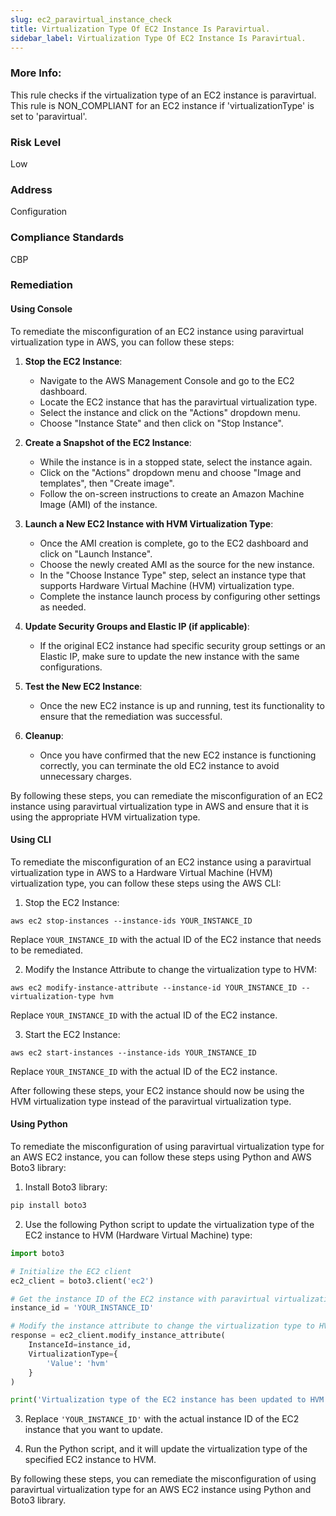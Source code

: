 ```yaml
---
slug: ec2_paravirtual_instance_check
title: Virtualization Type Of EC2 Instance Is Paravirtual. 
sidebar_label: Virtualization Type Of EC2 Instance Is Paravirtual. 
---
```


### More Info:

This rule checks if the virtualization type of an EC2 instance is paravirtual. This rule is NON_COMPLIANT for an EC2 instance if 'virtualizationType' is set to 'paravirtual'.

### Risk Level

Low

### Address

Configuration

### Compliance Standards

CBP

### Remediation

#### Using Console

To remediate the misconfiguration of an EC2 instance using paravirtual virtualization type in AWS, you can follow these steps:

1. **Stop the EC2 Instance**:
   - Navigate to the AWS Management Console and go to the EC2 dashboard.
   - Locate the EC2 instance that has the paravirtual virtualization type.
   - Select the instance and click on the "Actions" dropdown menu.
   - Choose "Instance State" and then click on "Stop Instance".

2. **Create a Snapshot of the EC2 Instance**:
   - While the instance is in a stopped state, select the instance again.
   - Click on the "Actions" dropdown menu and choose "Image and templates", then "Create image".
   - Follow the on-screen instructions to create an Amazon Machine Image (AMI) of the instance.

3. **Launch a New EC2 Instance with HVM Virtualization Type**:
   - Once the AMI creation is complete, go to the EC2 dashboard and click on "Launch Instance".
   - Choose the newly created AMI as the source for the new instance.
   - In the "Choose Instance Type" step, select an instance type that supports Hardware Virtual Machine (HVM) virtualization type.
   - Complete the instance launch process by configuring other settings as needed.

4. **Update Security Groups and Elastic IP (if applicable)**:
   - If the original EC2 instance had specific security group settings or an Elastic IP, make sure to update the new instance with the same configurations.

5. **Test the New EC2 Instance**:
   - Once the new EC2 instance is up and running, test its functionality to ensure that the remediation was successful.
   
6. **Cleanup**:
   - Once you have confirmed that the new EC2 instance is functioning correctly, you can terminate the old EC2 instance to avoid unnecessary charges.

By following these steps, you can remediate the misconfiguration of an EC2 instance using paravirtual virtualization type in AWS and ensure that it is using the appropriate HVM virtualization type.

#### Using CLI

To remediate the misconfiguration of an EC2 instance using a paravirtual virtualization type in AWS to a Hardware Virtual Machine (HVM) virtualization type, you can follow these steps using the AWS CLI:

1. Stop the EC2 Instance:
```
aws ec2 stop-instances --instance-ids YOUR_INSTANCE_ID
```
Replace `YOUR_INSTANCE_ID` with the actual ID of the EC2 instance that needs to be remediated.

2. Modify the Instance Attribute to change the virtualization type to HVM:
```
aws ec2 modify-instance-attribute --instance-id YOUR_INSTANCE_ID --virtualization-type hvm
```
Replace `YOUR_INSTANCE_ID` with the actual ID of the EC2 instance.

3. Start the EC2 Instance:
```
aws ec2 start-instances --instance-ids YOUR_INSTANCE_ID
```
Replace `YOUR_INSTANCE_ID` with the actual ID of the EC2 instance.

After following these steps, your EC2 instance should now be using the HVM virtualization type instead of the paravirtual virtualization type.

#### Using Python

To remediate the misconfiguration of using paravirtual virtualization type for an AWS EC2 instance, you can follow these steps using Python and AWS Boto3 library:

1. Install Boto3 library:
```bash
pip install boto3
```

2. Use the following Python script to update the virtualization type of the EC2 instance to HVM (Hardware Virtual Machine) type:
```python
import boto3

# Initialize the EC2 client
ec2_client = boto3.client('ec2')

# Get the instance ID of the EC2 instance with paravirtual virtualization type
instance_id = 'YOUR_INSTANCE_ID'

# Modify the instance attribute to change the virtualization type to HVM
response = ec2_client.modify_instance_attribute(
    InstanceId=instance_id,
    VirtualizationType={
        'Value': 'hvm'
    }
)

print('Virtualization type of the EC2 instance has been updated to HVM.')
```

3. Replace `'YOUR_INSTANCE_ID'` with the actual instance ID of the EC2 instance that you want to update.

4. Run the Python script, and it will update the virtualization type of the specified EC2 instance to HVM.

By following these steps, you can remediate the misconfiguration of using paravirtual virtualization type for an AWS EC2 instance using Python and Boto3 library.


